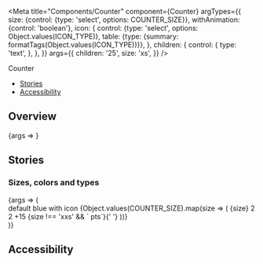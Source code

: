 
<Meta
  title="Components/Counter"
  component={Counter}
  argTypes={{
    size: {control: {type: 'select', options: COUNTER_SIZE}},
    withAnimation: {control: 'boolean'},
    icon: {
      control: {type: 'select', options: Object.values(ICON_TYPE)},
      table: {type: {summary: formatTags(Object.values(ICON_TYPE))}},
    },
    children: {
      control: {
        type: 'text',
      },
    },
  }}
  args={{
    children: '25',
    size: 'xs',
  }}
/>

<PageHeader>Counter</PageHeader>

- [Stories](#stories)
- [Accessibility](#accessibility)

## Overview

<Canvas>
  <Story name="Default">{args => <Counter {...args} />}</Story>
</Canvas>

<ArgsTable story="Default" />

## Stories

### Sizes, colors and types

<Canvas>
  <Story name="SizesColorsAndTypes">
    {args => (
      <div>
        <StoryVariantTable>
          <thead>
            <tr>
              <th />
              <th>
                <Headline
                  extraBold
                  transform="uppercase"
                  as="span"
                  color="text-gray-40"
                  size="medium"
                >
                  default
                </Headline>
              </th>
              <th>
                <Headline
                  extraBold
                  transform="uppercase"
                  as="span"
                  color="text-gray-40"
                  size="medium"
                >
                  blue
                </Headline>
              </th>
              <th>
                <Headline
                  extraBold
                  transform="uppercase"
                  as="span"
                  color="text-gray-40"
                  size="medium"
                >
                  with icon
                </Headline>
              </th>
            </tr>
          </thead>
          <tbody>
            {Object.values(COUNTER_SIZE).map(size => (
              <tr key={size}>
                <td>
                  <Headline
                    extraBold
                    transform="uppercase"
                    as="span"
                    color="text-gray-40"
                    size="medium"
                  >
                    {size}
                  </Headline>
                </td>
                <td>
                  <Flex justifyContent="center">
                    <Counter key={size} {...args} size={size}>
                      2
                    </Counter>
                  </Flex>
                </td>
                <td>
                  <Flex justifyContent="center">
                    <Counter key={size} {...args} size={size} color="blue-60">
                      2
                    </Counter>
                  </Flex>
                </td>
                <td>
                  <Flex justifyContent="center">
                    <Counter
                      key={size}
                      {...args}
                      icon={ICON_TYPE.POINTS}
                      size={size}
                    >
                      +15
                      <Text as="span" color="text-gray-60" inherited>
                        {size !== 'xxs' && ` pts`}{' '}
                      </Text>
                    </Counter>
                  </Flex>
                </td>
              </tr>
            ))}
          </tbody>
        </StoryVariantTable>
      </div>
    )}
  </Story>
</Canvas>

## Accessibility

<CounterA11y />

